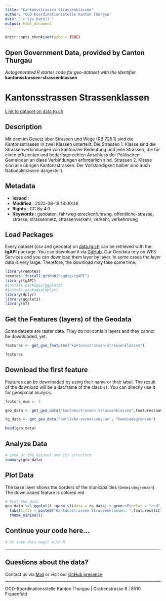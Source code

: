 ```yaml
---
title: "Kantonsstrassen Strassenklassen"
author: "OGD-Koordinationsstelle Kanton Thurgau"
date: "`r Sys.Date()`"
output: html_document
---
```


```r
knitr::opts_chunk$set(echo = TRUE)
```

## Open Government Data, provided by **Canton Thurgau**
*Autogenerated R starter code for geo-dataset with the identifier* **kantonsstrassen-strassenklassen**


# **Kantonsstrassen Strassenklassen**

[Link to dataset on data.tg.ch](https://data.tg.ch/explore/dataset/kantonsstrassen-strassenklassen/information/)

## Description

Mit dem im Gesetz über Strassen und Wege (RB 725.1) sind die Kantonsstrassen in zwei Klassen unterteilt. Die Strassen 1. Klasse sind die Strassenverbindungen von kantonaler Bedeutung und jene Strassen, die für einen effizienten und bedarfsgerechten Anschluss der Politischen Gemeinden an diese Verbindungen erforderlich sind. Strassen 2. Klasse sind alle übrigen Kantonsstrassen. Der Vollständigkeit halber sind auch Nationalstrassen dargestellt.

## Metadata

- **Issued**                   : 
- **Modified**                 : 2025-08-19 18:00:48
- **Rights**                   : CC By 4.0
- **Keywords**                 : geodaten, fahrweg-streckenfuhrung, offentliche-strasse, strasse, strassennetz, strassenverkehr, verkehr, verkehrsweg

## Load Packages

Every dataset (csv and geodata) on [data.tg.ch](https://data.tg.ch/pages/start/) can be retrieved with the **tgAPI** package. You can download it via [GitHub](https://github.com/ogdtg/tgAPI). Our Geodata rely on WFS Services and you can download them layer by layer. In some cases the layer data is very large. Therefore, the download may take some time.

```r
library(remotes)
remotes::install.github("ogdtg/tgAPI")
library(tgAPI)
#install.packages(ggplot2)
#install.packages(dplyr)
library(dplyr)
library(ggplot2)
library(sf)

```


## Get the Features (layers) of the Geodata

Some datsets are raster data. They do not contain layers and they cannot be downloaded, yet.

```r
features <- get_geo_features("kantonsstrassen-strassenklassen")

features
```


## Download the first feature

Features can be downloaded by using their name or their label. The result of the download will be a dat.frame of the class `sf`. You can directly use it for geospatial analysis.

```r

feature_num <- 1

geo_data <- get_geo_data("kantonsstrassen-strassenklassen",features$name[feature_num])

tg_data <- get_geo_data("amtliche-vermessung-av", "Gemeindegrenzen")

head(geo_data)
```


## Analyze Data

```r

# Look at the dataset and its structure
summary(geo_data)

```


## Plot Data

The base layer shows the borders of the municipalities (`Gemeindegrenzen`). The downloaded feature is colored red

```r

# Plot the data
geo_data %>% ggplot() +geom_sf(data = tg_data) + geom_sf(color = "red") +
  labs(title = paste0("Kantonsstrassen Strassenklassen: ",features$title[feature_num])) +
  theme_minimal()

```


## Continue your code here...


```r
# Do some data magic with R
```

------------------------------------------------------------------------

## Questions about the data?

Contact us via [Mail](mailto:ogd@tg.ch) or visit our [GitHub presence](https://github.com/ogdtg)


------------------------------------------------------------------------

OGD-Koordinationsstelle Kanton Thurgau | Grabenstrasse 8 | 8510 Frauenfeld
